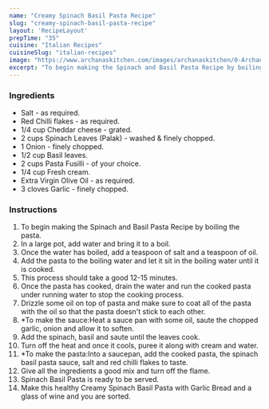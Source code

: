 ---
name: "Creamy Spinach Basil Pasta Recipe"
slug: "creamy-spinach-basil-pasta-recipe"
layout: 'RecipeLayout'
prepTime: "35"
cuisine: "Italian Recipes"
cuisineSlug: "italian-recipes"
image: "https://www.archanaskitchen.com/images/archanaskitchen/0-Archanas-Kitchen-Recipes/2017/13-jan/Spinach_Basil_Pasta_Recipe-1.jpg"
excerpt: "To begin making the Spinach and Basil Pasta Recipe by boiling the pasta"
---

### Ingredients

- Salt - as required.
- Red Chilli flakes - as required.
- 1/4 cup Cheddar cheese - grated.
- 2 cups Spinach Leaves (Palak) - washed & finely chopped.
- 1 Onion - finely chopped.
- 1/2 cup Basil leaves.
- 2 cups Pasta  Fusilli - of your choice.
- 1/4 cup Fresh cream.
- Extra Virgin Olive Oil - as required.
- 3 cloves Garlic - finely chopped.

### Instructions

1. To begin making the Spinach and Basil Pasta Recipe by boiling the pasta.
1. In a large pot, add water and bring it to a boil.
1. Once the water has boiled, add a teaspoon of salt and a teaspoon of oil.
1. Add the pasta to the boiling water and let it sit in the boiling water until it is cooked.
1. This process should take a good 12-15 minutes.
1. Once the pasta has cooked, drain the water and run the cooked pasta under running water to stop the cooking process.
1. Drizzle some oil on top of pasta and make sure to coat all of the pasta with the oil so that the pasta doesn't stick to each other.
1. *To make the sauce:Heat a sauce pan with some oil, saute the chopped garlic, onion and allow it to soften.
1. Add the spinach, basil and saute until the leaves cook.
1. Turn off the heat and once it cools, puree it along with cream and water.
1. *To make the pasta:Into a saucepan, add the cooked pasta, the spinach basil pasta sauce, salt and red chilli flakes to taste.
1. Give all the ingredients a good mix and turn off the flame.
1. Spinach Basil Pasta is ready to be served.
1. Make this healthy Creamy Spinach Basil Pasta with Garlic Bread and a glass of wine and you are sorted.
